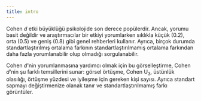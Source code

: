 ```yaml
---
title: intro
---
```


Cohen *d* etki büyüklüğü psikolojide son derece popülerdir. Ancak, yorumu basit değildir ve araştırmacılar bir etkiyi yorumlarken sıklıkla küçük (0.2), orta (0.5) ve geniş (0.8) gibi genel rehberleri kullanır. Ayrıca, birçok durumda standartlaştırılmış ortalama farkının standartlaştırılmamış ortalama farkından daha fazla yorumlanabilir olup olmadığı sorgulanabilir.

Cohen *d*'nin yorumlanmasına yardımcı olmak için bu görselleştirme, Cohen *d*'nin şu farklı temsillerini sunar: görsel örtüşme, Cohen U<sub>3</sub>, üstünlük olasılığı, örtüşme yüzdesi ve iyileşme için gereken kişi sayısı. Ayrıca standart sapmayı değiştirmenize olanak tanır ve standartlaştırılmamış farkı görüntüler.


